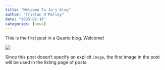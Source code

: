 ```yaml
---
title: "Welcome To Jo's blog"
author: "Tristan O'Malley"
date: "2025-02-16"
categories: [news]
---
```


This is the first post in a Quarto blog. Welcome!

![](thumbnail.jpg)

Since this post doesn't specify an explicit `image`, the first image in the post will be used in the listing page of posts.
